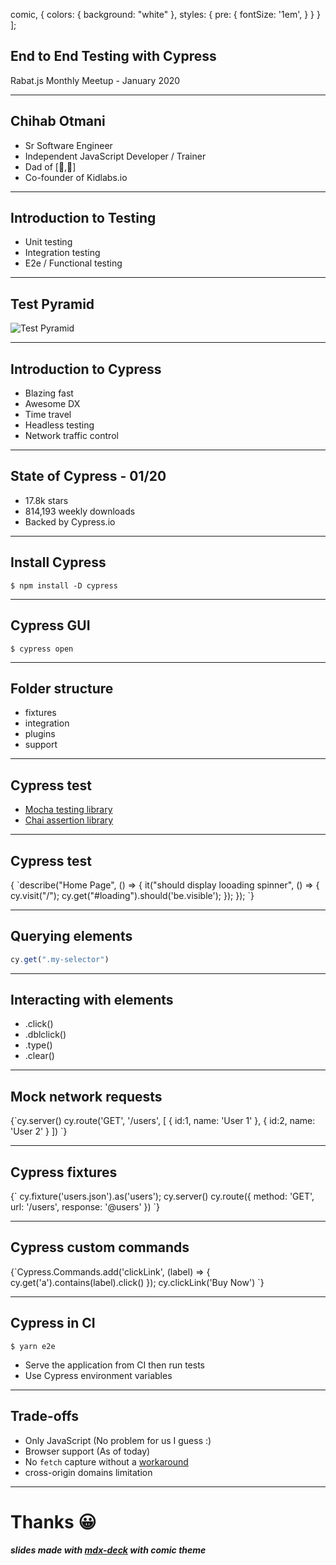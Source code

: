 

  comic,
  {
    colors: {
      background: "white"
    },
    styles: {
      pre: {
        fontSize: '1em',
      }
    }
  }
];

## End to End Testing with Cypress

Rabat.js Monthly Meetup - January 2020

---

## Chihab Otmani

- Sr Software Engineer
- Independent JavaScript Developer / Trainer
- Dad of [👦,👶]
- Co-founder of Kidlabs.io

---

## Introduction to Testing

* Unit testing
* Integration testing
* E2e / Functional testing

---

## Test Pyramid

![Test Pyramid](https://martinfowler.com/bliki/images/testPyramid/test-pyramid.png)

---

## Introduction to Cypress
* Blazing fast
* Awesome DX
* Time travel
* Headless testing
* Network traffic control

---

## State of Cypress - 01/20
* 17.8k stars 
* 814,193 weekly downloads
* Backed by Cypress.io

---

## Install Cypress

```
$ npm install -D cypress
```

---

## Cypress GUI

```
$ cypress open
```

---

## Folder structure

* fixtures
* integration
* plugins
* support

---

## Cypress test

- [Mocha testing library](https://www.chaijs.com/)
- [Chai assertion library](https://www.chaijs.com/)

---

## Cypress test

<Highlighter language="javascript">
  {
`describe("Home Page", () => {
  it("should display looading spinner", () => {
    cy.visit("/");
    cy.get("#loading").should('be.visible');
  });
});
`}
</Highlighter>

---

## Querying elements

```js
cy.get(".my-selector")
```

---

## Interacting with elements

- .click()
- .dblclick()
- .type()
- .clear()

---

## Mock network requests

<Highlighter language="javascript">
  {`cy.server()
cy.route('GET', '/users', [
  { id:1, name: 'User 1' },
  { id:2, name: 'User 2' }
])
`}
</Highlighter>

---

## Cypress fixtures

<Highlighter language="javascript">
  {`
cy.fixture('users.json').as('users');
cy.server()
cy.route({
  method: 'GET',
  url: '/users',
  response: '@users'
})
`}
</Highlighter>

---

## Cypress custom commands

<Highlighter language="javascript">
  {`Cypress.Commands.add('clickLink', (label) => {
  cy.get('a').contains(label).click()
});
cy.clickLink('Buy Now')
`}
</Highlighter>

---

## Cypress in CI

```
$ yarn e2e
```

- Serve the application from CI then run tests
- Use Cypress environment variables

---

## Trade-offs

- Only JavaScript (No problem for us I guess :)
- Browser support (As of today)
- No `fetch` capture without a [workaround](https://github.com/cypress-io/cypress/issues/95#issuecomment-347607198)
- cross-origin domains limitation

---

# Thanks 😀
##### slides made with [mdx-deck](https://github.com/jxnblk/mdx-deck/) with comic theme
